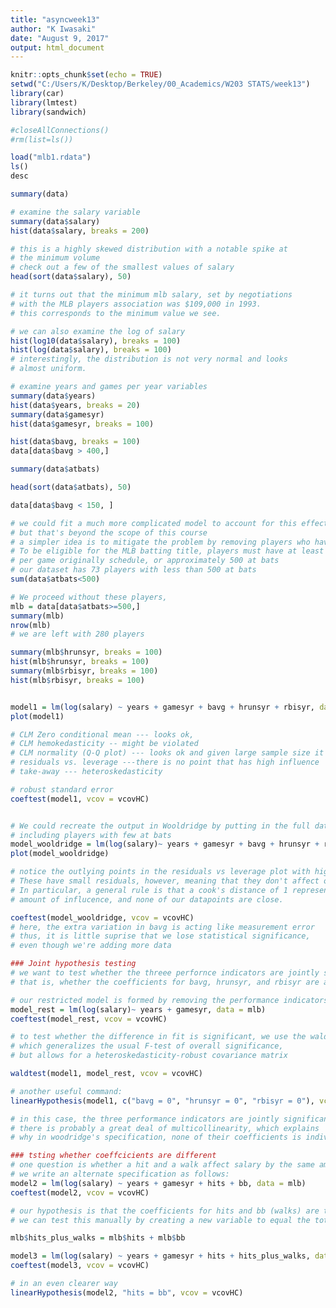 ```yaml
---
title: "asyncweek13"
author: "K Iwasaki"
date: "August 9, 2017"
output: html_document
---
```


```r
knitr::opts_chunk$set(echo = TRUE)
setwd("C:/Users/K/Desktop/Berkeley/00_Academics/W203 STATS/week13")
library(car)
library(lmtest)
library(sandwich)

#closeAllConnections()
#rm(list=ls())

```

```r
load("mlb1.rdata")
ls()
desc

summary(data)

# examine the salary variable
summary(data$salary)
hist(data$salary, breaks = 200)

# this is a highly skewed distribution with a notable spike at
# the minimum volume
# check out a few of the smallest values of salary
head(sort(data$salary), 50)

# it turns out that the minimum mlb salary, set by negotiations
# with the MLB players association was $109,000 in 1993.
# this corresponds to the minimum value we see.

# we can also examine the log of salary
hist(log10(data$salary), breaks = 100)
hist(log(data$salary), breaks = 100)
# interestingly, the distribution is not very normal and looks
# almost uniform.

# examine years and games per year variables
summary(data$years)
hist(data$years, breaks = 20)
summary(data$gamesyr)
hist(data$gamesyr, breaks = 100)

hist(data$bavg, breaks = 100)
data[data$bavg > 400,]

summary(data$atbats)

head(sort(data$atbats), 50)

data[data$bavg < 150, ]

# we could fit a much more complicated model to account for this effect,
# but that's beyond the scope of this course
# a simpler idea is to mitigate the problem by removing players who have few chances to bat.
# To be eligible for the MLB batting title, players must have at least 3.1 at bats
# per game originally schedule, or approximately 500 at bats
# our dataset has 73 players with less than 500 at bats
sum(data$atbats<500)

# We proceed without these players,
mlb = data[data$atbats>=500,]
summary(mlb)
nrow(mlb)
# we are left with 280 players

summary(mlb$hrunsyr, breaks = 100)
hist(mlb$hrunsyr, breaks = 100)
summary(mlb$rbisyr, breaks = 100)
hist(mlb$rbisyr, breaks = 100)


model1 = lm(log(salary) ~ years + gamesyr + bavg + hrunsyr + rbisyr, data = mlb)
plot(model1)

# CLM Zero conditional mean --- looks ok,
# CLM hemokedasticity -- might be violated
# CLM normality (Q-Q plot) --- looks ok and given large sample size it is ok
# residuals vs. leverage ---there is no point that has high influence
# take-away --- heteroskedasticity

# robust standard error
coeftest(model1, vcov = vcovHC)



```

```r

# We could recreate the output in Wooldridge by putting in the full data
# including players with few at bats
model_wooldridge = lm(log(salary)~ years + gamesyr + bavg + hrunsyr + rbisyr, data = data)
plot(model_wooldridge)

# notice the outlying points in the residuals vs leverage plot with high leverage.
# These have small residuals, however, meaning that they don't affect our coefficients very much.
# In particular, a general rule is that a cook's distance of 1 represents a worrysome
# amount of influcence, and none of our datapoints are close.

coeftest(model_wooldridge, vcov = vcovHC)
# here, the extra variation in bavg is acting like measurement error
# thus, it is little suprise that we lose statistical significance,
# even though we're adding more data

```

```r
### Joint hypothesis testing
# we want to test whether the threee perfornce indicators are jointly significant.
# that is, whether the coefficients for bavg, hrunsyr, and rbisyr are all zero

# our restricted model is formed by removing the performance indicators
model_rest = lm(log(salary)~ years + gamesyr, data = mlb)
coeftest(model_rest, vcov = vcovHC)

# to test whether the difference in fit is significant, we use the wald test,
# which generalizes the usual F-test of overall significance,
# but allows for a heteroskedasticity-robust covariance matrix

waldtest(model1, model_rest, vcov = vcovHC)

# another useful command:
linearHypothesis(model1, c("bavg = 0", "hrunsyr = 0", "rbisyr = 0"), vcov = vcovHC)

# in this case, the three performance indicators are jointly significant.
# there is probably a great deal of multicollinearity, which explains
# why in woodridge's specification, none of their coefficients is individually significant.

```

```r
### tsting whether coeffcicients are different
# one question is whether a hit and a walk affect salary by the same amount.
# we write an alternate specification as follows:
model2 = lm(log(salary) ~ years + gamesyr + hits + bb, data = mlb)
coeftest(model2, vcov = vcovHC)

# our hypothesis is that the coefficients for hits and bb (walks) are the same
# we can test this manually by creating a new variable to equal the total

mlb$hits_plus_walks = mlb$hits + mlb$bb

model3 = lm(log(salary) ~ years + gamesyr + hits + hits_plus_walks, data = mlb)
coeftest(model3, vcov = vcovHC)

# in an even clearer way
linearHypothesis(model2, "hits = bb", vcov = vcovHC)

```


























